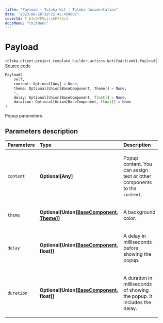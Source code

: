 ```yaml
---
title: "Payload — Toloka-Kit | Toloka documentation"
date: "2023-08-28T10:25:42.450607"
coverId: F_bIcOYF9yjrxkPZrXc3
docsMenu: "tkitMenu"
---
```


# Payload

`toloka.client.project.template_builder.actions.NotifyActionV1.Payload` | [Source code](https://github.com/Toloka/toloka-kit/blob/v1.2.1/src/client/project/template_builder/actions.py#L54)

```python
Payload(
    self,
    content: Optional[Any] = None,
    theme: Optional[Union[BaseComponent, Theme]] = None,
    *,
    delay: Optional[Union[BaseComponent, float]] = None,
    duration: Optional[Union[BaseComponent, float]] = None
)
```

Popup parameters.

## Parameters description

| Parameters | Type | Description |
| :----------| :----| :-----------|
`content`|**Optional\[Any\]**|<p>Popup content. You can assign text or other components to the `content`.</p>
`theme`|**Optional\[Union\[[BaseComponent](/docs/toloka-kit/reference/toloka.client.project.template_builder.base.BaseComponent), [Theme](/docs/toloka-kit/reference/toloka.client.project.template_builder.actions.NotifyActionV1.Payload.Theme)\]\]**|<p>A background color.</p>
`delay`|**Optional\[Union\[[BaseComponent](/docs/toloka-kit/reference/toloka.client.project.template_builder.base.BaseComponent), float\]\]**|<p>A delay in milliseconds before showing the popup.</p>
`duration`|**Optional\[Union\[[BaseComponent](/docs/toloka-kit/reference/toloka.client.project.template_builder.base.BaseComponent), float\]\]**|<p>A duration in milliseconds of showing the popup. It includes the delay.</p>